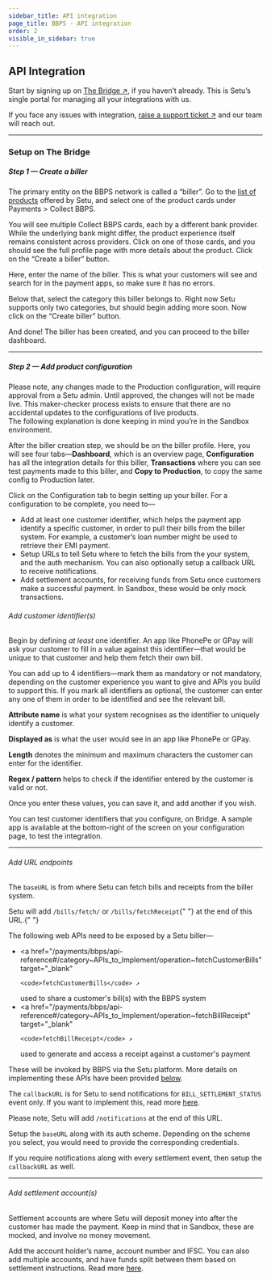 ```yaml
---
sidebar_title: API integration
page_title: BBPS - API integration
order: 2
visible_in_sidebar: true
---
```


## API Integration

Start by signing up on <a href="https://bridge.setu.co/" target="_blank">The Bridge ↗</a>, if you haven’t already. This is Setu’s single portal for managing all your integrations with us.

If you face any issues with integration, <a href="https://setu.co/support" target="_blank">raise a support ticket ↗</a> and our team will reach out.

<hr class="primary" />

### Setup on The Bridge

##### Step 1 — Create a biller

The primary entity on the BBPS network is called a “biller”. Go to the <a href="https://bridge.setu.co/products-list/payments" target="_blank">list of products</a> offered by Setu, and select one of the product cards under Payments > Collect BBPS.

You will see multiple Collect BBPS cards, each by a different bank provider. While the underlying bank might differ, the product experience itself remains consistent across providers. Click on one of those cards, and you should see the full profile page with more details about the product. Click on the “Create a biller” button.

<MainImage
    src="https://storage.googleapis.com/strapi-assets/latest/biller_create_def9d37373/biller_create_def9d37373.gif"
    alt="Create a biller"
/>

Here, enter the name of the biller. This is what your customers will see and search for in the payment apps, so make sure it has no errors.

Below that, select the category this biller belongs to. Right now Setu supports only two categories, but should begin adding more soon. Now click on the “Create biller” button.

And done! The biller has been created, and you can proceed to the biller dashboard.

<hr class="tertiary" />

##### Step 2 — Add product configuration

<Callout type="warning">
    Please note, any changes made to the Production configuration, will require
    approval from a Setu admin. Until approved, the changes will not be made
    live. This maker-checker process exists to ensure that there are no
    accidental updates to the configurations of live products.
</Callout>

<br />

<Callout type="highlight">
    The following explanation is done keeping in mind you’re in the Sandbox
    environment.
</Callout>

<br />

After the biller creation step, we should be on the biller profile. Here, you will see four tabs—**Dashboard**, which is an overview page, **Configuration** has all the integration details for this biller, **Transactions** where you can see test payments made to this biller, and **Copy to Production**, to copy the same config to Production later.

<MainImage
    src="https://storage.googleapis.com/strapi-assets/latest/biller_dashboard_4da36b3b41/biller_dashboard_4da36b3b41.png"
    alt="Biller dashboard"
/>

Click on the Configuration tab to begin setting up your biller. For a configuration to be complete, you need to—

-   Add at least one customer identifier, which helps the payment app identify a specific customer, in order to pull their bills from the biller system. For example, a customer’s loan number might be used to retrieve their EMI payment.
-   Setup URLs to tell Setu where to fetch the bills from the your system, and the auth mechanism. You can also optionally setup a callback URL to receive notifications.
-   Add settlement accounts, for receiving funds from Setu once customers make a successful payment. In Sandbox, these would be only mock transactions.

###### Add customer identifier(s)

Begin by defining _at least_ one identifier. An app like PhonePe or GPay will ask your customer to fill in a value against this identifier—that would be unique to that customer and help them fetch their own bill.

<Callout type="tip">
    You can add up to 4 identifiers—mark them as mandatory or not mandatory,
    depending on the customer experience you want to give and APIs you build to
    support this. If you mark all identifiers as optional, the customer can
    enter any one of them in order to be identified and see the relevant bill.
</Callout>

<br />

<MainImage
    src="https://storage.googleapis.com/strapi-assets/latest/biller_config_8633de64a3/biller_config_8633de64a3.png"
    alt="Biller configuration"
/>

**Attribute name** is what your system recognises as the identifier to uniquely identify a customer.

**Displayed as** is what the user would see in an app like PhonePe or GPay.

**Length** denotes the minimum and maximum characters the customer can enter for the identifier.

**Regex / pattern** helps to check if the identifier entered by the customer is valid or not.

Once you enter these values, you can save it, and add another if you wish.

<MainImage
    src="https://storage.googleapis.com/strapi-assets/latest/bbps-sample-customer-identifier-1/bbps-sample-customer-identifier-1.png"
    alt="Sample customer identifier"
/>

<Callout type="tip">
    You can test customer identifiers that you configure, on Bridge. A sample
    app is available at the bottom-right of the screen on your configuration
    page, to test the integration.
</Callout>
<hr class="tertiary" />

###### Add URL endpoints

The `baseURL` is from where Setu can fetch bills and receipts from the biller system.

<Callout type="warning">
    Setu will add <code>/bills/fetch/</code> or <code>/bills/fetchReceipt</code>{" "}
    at the end of this URL.{" "}
</Callout>

<br />

The following web APIs need to be exposed by a Setu biller—

-   <a
        href="/payments/bbps/api-reference#/category~APIs_to_Implement/operation~fetchCustomerBills"
        target="_blank"
    >
        <code>fetchCustomerBills</code> ↗
    </a> used to share a customer's bill(s) with the BBPS system
-   <a
        href="/payments/bbps/api-reference#/category~APIs_to_Implement/operation~fetchBillReceipt"
        target="_blank"
    >
        <code>fetchBillReceipt</code> ↗
    </a> used to generate and access a receipt against a customer's payment

These will be invoked by BBPS via the Setu platform. More details on implementing these APIs have been provided <a href="/payments/bbps/quickstart#apis-to-implement">below</a>.

The `callbackURL` is for Setu to send notifications for `BILL_SETTLEMENT_STATUS` event only. If you want to implement this, read more <a href="/payments/bbps/notifications" target="_blank">here</a>.

<Callout type="warning">
    Please note, Setu will add <code>/notifications</code> at the end of this
    URL.
</Callout>

<br />

<MainImage
    src="https://storage.googleapis.com/strapi-assets/latest/biller_url_config_836bfdc83a/biller_url_config_836bfdc83a.png"
    alt="Biller URL configuration"
/>

Setup the `baseURL` along with its auth scheme. Depending on the scheme you select, you would need to provide the corresponding credentials.

If you require notifications along with every settlement event, then setup the `callbackURL` as well.

<hr class="tertiary" />

###### Add settlement account(s)

Settlement accounts are where Setu will deposit money into after the customer has made the payment. Keep in mind that in Sandbox, these are mocked, and involve no money movement.

<MainImage
    src="https://storage.googleapis.com/strapi-assets/latest/biller_settlement_account_5bd1fc37f5/biller_settlement_account_5bd1fc37f5.png"
    alt="Biller settlement account"
/>

Add the account holder’s name, account number and IFSC. You can also add multiple accounts, and have funds split between them based on settlement instructions. Read more <a href="/payments/bbps/resources/settlement-object" target="_blank">here</a>.

<WasPageHelpful />
